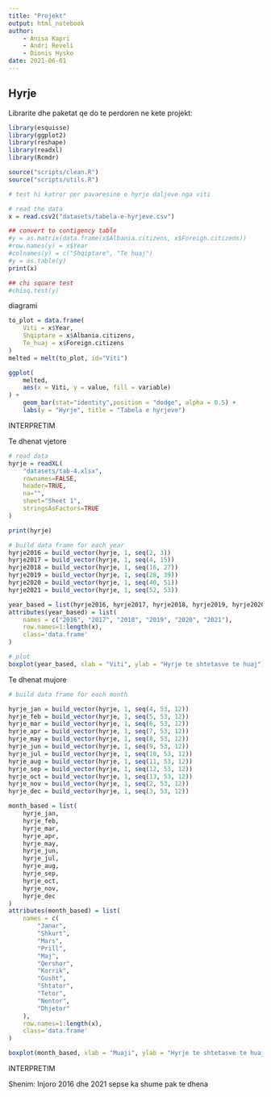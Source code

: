 ```yaml
---
title: "Projekt"
output: html_notebook
author:
    - Anisa Kapri
    - Andri Reveli
    - Dionis Hysko
date: 2021-06-01
---
```



## Hyrje

Librarite dhe paketat qe do te perdoren ne kete projekt:

```r
library(esquisse)
library(ggplot2)
library(reshape)
library(readxl)
library(Rcmdr)

source("scripts/clean.R")
source("scripts/utils.R")
```




```r
# test hi katror per pavaresine e hyrje daljeve nga viti

# read the data
x = read.csv2("datasets/tabela-e-hyrjeve.csv")

## convert to contigency table
#y = as.matrix(data.frame(x$Albania.citizens, x$Foreign.citizens))
#row.names(y) = x$Year
#colnames(y) = c("Shqiptare", "Te huaj")
#y = as.table(y)
print(x)

## chi square test
#chisq.test(y)
```


diagrami

```r
to_plot = data.frame(
    Viti = x$Year,
    Shqiptare = x$Albania.citizens,
    Te_huaj = x$Foreign.citizens
)
melted = melt(to_plot, id="Viti")

ggplot(
    melted, 
    aes(x = Viti, y = value, fill = variable)
) + 
    geom_bar(stat="identity",position = "dodge", alpha = 0.5) + 
    labs(y = "Hyrje", title = "Tabela e hyrjeve")
```

INTERPRETIM



Te dhenat vjetore

```r
# read data
hyrje = readXL(
    "datasets/tab-4.xlsx", 
    rownames=FALSE, 
    header=TRUE, 
    na="", 
    sheet="Sheet 1", 
    stringsAsFactors=TRUE
)

print(hyrje)

# build data frame for each year
hyrje2016 = build_vector(hyrje, 1, seq(2, 3))
hyrje2017 = build_vector(hyrje, 1, seq(4, 15))
hyrje2018 = build_vector(hyrje, 1, seq(16, 27))
hyrje2019 = build_vector(hyrje, 1, seq(28, 39))
hyrje2020 = build_vector(hyrje, 1, seq(40, 51))
hyrje2021 = build_vector(hyrje, 1, seq(52, 53))

year_based = list(hyrje2016, hyrje2017, hyrje2018, hyrje2019, hyrje2020, hyrje2021)
attributes(year_based) = list(
    names = c("2016", "2017", "2018", "2019", "2020", "2021"),
    row.names=1:length(x), 
    class='data.frame'
)

# plot
boxplot(year_based, xlab = "Viti", ylab = "Hyrje te shtetasve te huaj")
```


Te dhenat mujore

```r
# build data frame for each month

hyrje_jan = build_vector(hyrje, 1, seq(4, 53, 12))
hyrje_feb = build_vector(hyrje, 1, seq(5, 53, 12))
hyrje_mar = build_vector(hyrje, 1, seq(6, 53, 12))
hyrje_apr = build_vector(hyrje, 1, seq(7, 53, 12))
hyrje_may = build_vector(hyrje, 1, seq(8, 53, 12))
hyrje_jun = build_vector(hyrje, 1, seq(9, 53, 12))
hyrje_jul = build_vector(hyrje, 1, seq(10, 53, 12))
hyrje_aug = build_vector(hyrje, 1, seq(11, 53, 12))
hyrje_sep = build_vector(hyrje, 1, seq(12, 53, 12))
hyrje_oct = build_vector(hyrje, 1, seq(13, 53, 12))
hyrje_nov = build_vector(hyrje, 1, seq(2, 53, 12))
hyrje_dec = build_vector(hyrje, 1, seq(3, 53, 12))

month_based = list(
    hyrje_jan,
    hyrje_feb,
    hyrje_mar,
    hyrje_apr,
    hyrje_may,
    hyrje_jun,
    hyrje_jul,
    hyrje_aug,
    hyrje_sep,
    hyrje_oct,
    hyrje_nov,
    hyrje_dec
)
attributes(month_based) = list(
    names = c(
        "Janar",
        "Shkurt",
        "Mars",
        "Prill",
        "Maj",
        "Qershor",
        "Korrik",
        "Gusht",
        "Shtator",
        "Tetor",
        "Nentor",
        "Dhjetor"
    ),
    row.names=1:length(x), 
    class='data.frame'
)

boxplot(month_based, xlab = "Muaji", ylab = "Hyrje te shtetasve te huaj")
```


INTERPRETIM

Shenim: Injoro 2016 dhe 2021 sepse ka shume pak te dhena

